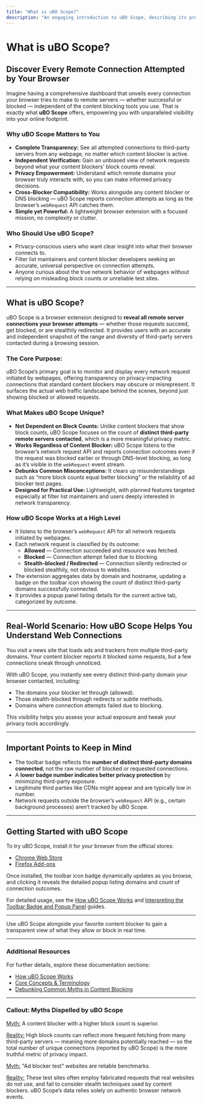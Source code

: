 ```yaml
---
title: "What is uBO Scope?"
description: "An engaging introduction to uBO Scope, describing its product value proposition as a simple yet powerful browser extension that reveals every remote connection attempt or success, independent of the content blocker used. Outlines the unique benefits of connection visibility for all users concerned with online privacy and transparency."
---
```


# What is uBO Scope?

## Discover Every Remote Connection Attempted by Your Browser

Imagine having a comprehensive dashboard that unveils every connection your browser tries to make to remote servers — whether successful or blocked — independent of the content blocking tools you use. That is exactly what **uBO Scope** offers, empowering you with unparalleled visibility into your online footprint.

### Why uBO Scope Matters to You

- **Complete Transparency:** See all attempted connections to third-party servers from any webpage, no matter which content blocker is active.
- **Independent Verification:** Gain an unbiased view of network requests beyond what your content blockers' block counts reveal.
- **Privacy Empowerment:** Understand which remote domains your browser truly interacts with, so you can make informed privacy decisions.
- **Cross-Blocker Compatibility:** Works alongside any content blocker or DNS blocking — uBO Scope reports connection attempts as long as the browser’s `webRequest` API catches them.
- **Simple yet Powerful:** A lightweight browser extension with a focused mission, no complexity or clutter.

### Who Should Use uBO Scope?

- Privacy-conscious users who want clear insight into what their browser connects to.
- Filter list maintainers and content blocker developers seeking an accurate, universal perspective on connection attempts.
- Anyone curious about the true network behavior of webpages without relying on misleading block counts or unreliable test sites.

---

## What is uBO Scope?

uBO Scope is a browser extension designed to **reveal all remote server connections your browser attempts** — whether those requests succeed, get blocked, or are stealthily redirected. It provides users with an accurate and independent snapshot of the range and diversity of third-party servers contacted during a browsing session.

### The Core Purpose:

uBO Scope’s primary goal is to monitor and display every network request initiated by webpages, offering transparency on privacy-impacting connections that standard content blockers may obscure or misrepresent. It surfaces the actual web traffic landscape behind the scenes, beyond just showing blocked or allowed requests.

### What Makes uBO Scope Unique?

- **Not Dependent on Block Counts:** Unlike content blockers that show block counts, uBO Scope focuses on the count of **distinct third-party remote servers contacted**, which is a more meaningful privacy metric.
- **Works Regardless of Content Blocker:** uBO Scope listens to the browser’s network request API and reports connection outcomes even if the request was blocked earlier or through DNS-level blocking, as long as it’s visible in the `webRequest` event stream.
- **Debunks Common Misconceptions:** It clears up misunderstandings such as “more block counts equal better blocking” or the reliability of ad blocker test pages.
- **Designed for Practical Use:** Lightweight, with planned features targeted especially at filter list maintainers and users deeply interested in network transparency.

### How uBO Scope Works at a High Level

- It listens to the browser’s `webRequest` API for all network requests initiated by webpages.
- Each network request is classified by its outcome:
  - **Allowed** — Connection succeeded and resource was fetched.
  - **Blocked** — Connection attempt failed due to blocking.
  - **Stealth-blocked / Redirected** — Connection silently redirected or blocked stealthily, not obvious to websites.
- The extension aggregates data by domain and hostname, updating a badge on the toolbar icon showing the count of distinct third-party domains successfully connected.
- It provides a popup panel listing details for the current active tab, categorized by outcome.


---

## Real-World Scenario: How uBO Scope Helps You Understand Web Connections

You visit a news site that loads ads and trackers from multiple third-party domains. Your content blocker reports it blocked some requests, but a few connections sneak through unnoticed.

With uBO Scope, you instantly see every distinct third-party domain your browser contacted, including:

- The domains your blocker let through (allowed).
- Those stealth-blocked through redirects or subtle methods.
- Domains where connection attempts failed due to blocking.

This visibility helps you assess your actual exposure and tweak your privacy tools accordingly.

---

## Important Points to Keep in Mind

- The toolbar badge reflects the **number of distinct third-party domains connected**, not the raw number of blocked or requested connections.
- A **lower badge number indicates better privacy protection** by minimizing third-party exposure.
- Legitimate third parties like CDNs might appear and are typically low in number.
- Network requests outside the browser’s `webRequest` API (e.g., certain background processes) aren’t tracked by uBO Scope.

---

## Getting Started with uBO Scope

To try uBO Scope, install it for your browser from the official stores:

- [Chrome Web Store](https://chromewebstore.google.com/detail/ubo-scope/bbdpgcaljkaaigfcomhidmneffjjjfgp)
- [Firefox Add-ons](https://addons.mozilla.org/firefox/addon/ubo-scope/)

Once installed, the toolbar icon badge dynamically updates as you browse, and clicking it reveals the detailed popup listing domains and count of connection outcomes.

For detailed usage, see the [How uBO Scope Works](#) and [Interpreting the Toolbar Badge and Popup Panel](#) guides.

---

<Tip>
Use uBO Scope alongside your favorite content blocker to gain a transparent view of what they allow or block in real time.
</Tip>


---

### Additional Resources

For further details, explore these documentation sections:

- [How uBO Scope Works](#)
- [Core Concepts & Terminology](#)
- [Debunking Common Myths in Content Blocking](#)



---

### Callout: Myths Dispelled by uBO Scope

<u>Myth:</u> A content blocker with a higher block count is superior.

<u>Reality:</u> High block counts can reflect more frequent fetching from many third-party servers — meaning more domains potentially reached — so the total number of unique connections (reported by uBO Scope) is the more truthful metric of privacy impact.

<u>Myth:</u> "Ad blocker test" websites are reliable benchmarks.

<u>Reality:</u> These test sites often employ fabricated requests that real websites do not use, and fail to consider stealth techniques used by content blockers. uBO Scope’s data relies solely on authentic browser network events.





